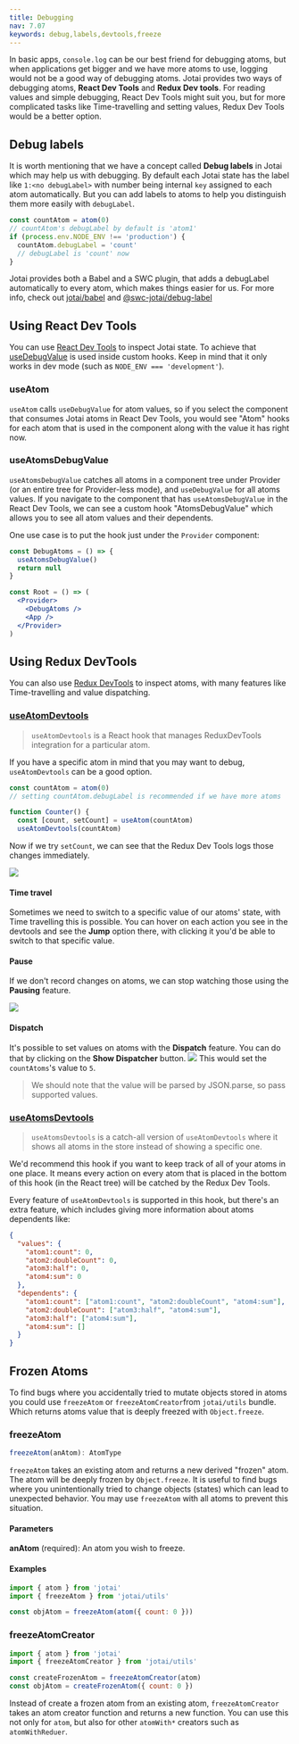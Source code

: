 ```yaml
---
title: Debugging
nav: 7.07
keywords: debug,labels,devtools,freeze
---
```


In basic apps, `console.log` can be our best friend for debugging atoms, but when applications get bigger and we have more atoms to use, logging would not be a good way of debugging atoms.
Jotai provides two ways of debugging atoms, **React Dev Tools** and **Redux Dev tools**. For reading values and simple debugging, React Dev Tools might suit you, but for more complicated tasks like Time-travelling and setting values, Redux Dev Tools would be a better option.

## Debug labels

It is worth mentioning that we have a concept called **Debug labels** in Jotai which may help us with debugging.
By default each Jotai state has the label like `1:<no debugLabel>` with number being internal `key` assigned to each atom automatically. But you can add labels to atoms to help you distinguish them more easily with `debugLabel`.

```js
const countAtom = atom(0)
// countAtom's debugLabel by default is 'atom1'
if (process.env.NODE_ENV !== 'production') {
  countAtom.debugLabel = 'count'
  // debugLabel is 'count' now
}
```

Jotai provides both a Babel and a SWC plugin, that adds a debugLabel automatically to every atom, which makes things easier for us. For more info, check out [jotai/babel](https://github.com/pmndrs/jotai/blob/main/docs/tools/babel.mdx#plugin-debug-label) and [@swc-jotai/debug-label](https://github.com/pmndrs/jotai/blob/main/docs/tools/swc.mdx)

## Using React Dev Tools

You can use [React Dev Tools](https://chrome.google.com/webstore/detail/react-developer-tools/fmkadmapgofadopljbjfkapdkoienihi)
to inspect Jotai state. To achieve that [useDebugValue](https://react.dev/reference/react/useDebugValue)
is used inside custom hooks. Keep in mind that it only works in dev mode
(such as `NODE_ENV === 'development'`).

### useAtom

`useAtom` calls `useDebugValue` for atom values, so if you select the component that consumes Jotai atoms in React Dev Tools, you would see "Atom" hooks for each atom that is used in the component along with the value it has right now.

### useAtomsDebugValue

`useAtomsDebugValue` catches all atoms in a component tree under Provider (or an entire tree for Provider-less mode), and `useDebugValue` for all atoms values.
If you navigate to the component that has `useAtomsDebugValue` in the React Dev Tools, we can see a custom hook "AtomsDebugValue" which allows you to see all atom values and their dependents.

One use case is to put the hook just under the `Provider` component:

```jsx
const DebugAtoms = () => {
  useAtomsDebugValue()
  return null
}

const Root = () => (
  <Provider>
    <DebugAtoms />
    <App />
  </Provider>
)
```

## Using Redux DevTools

You can also use [Redux DevTools](https://chrome.google.com/webstore/detail/redux-devtools/lmhkpmbekcpmknklioeibfkpmmfibljd)
to inspect atoms, with many features like Time-travelling and value dispatching.

### [useAtomDevtools](https://jotai.org/docs/api/devtools#use-atom-devtools)

> `useAtomDevtools` is a React hook that manages ReduxDevTools integration for a particular atom.

If you have a specific atom in mind that you may want to debug, `useAtomDevtools` can be a good option.

```js
const countAtom = atom(0)
// setting countAtom.debugLabel is recommended if we have more atoms

function Counter() {
  const [count, setCount] = useAtom(countAtom)
  useAtomDevtools(countAtom)
```

Now if we try `setCount`, we can see that the Redux Dev Tools logs those changes immediately.

![](https://cdn.discordapp.com/attachments/688751221464367186/930857764719329290/unknown.png)

#### Time travel

Sometimes we need to switch to a specific value of our atoms' state, with Time travelling this is possible.
You can hover on each action you see in the devtools and see the **Jump** option there, with clicking it you'd be able to switch to that specific value.

#### Pause

If we don't record changes on atoms, we can stop watching those using the **Pausing** feature.

![](https://cdn.discordapp.com/attachments/688751221464367186/930893033925378118/unknown.png)

#### Dispatch

It's possible to set values on atoms with the **Dispatch** feature. You can do that by clicking on the **Show Dispatcher** button.
![](https://cdn.discordapp.com/attachments/688751221464367186/930895694846361680/unknown.png)
This would set the `countAtoms`'s value to `5`.

> We should note that the value will be parsed by JSON.parse, so pass supported values.

### [useAtomsDevtools](../tools/devtools.mdx)

> `useAtomsDevtools` is a catch-all version of `useAtomDevtools` where it shows all atoms in the store instead of showing a specific one.

We'd recommend this hook if you want to keep track of all of your atoms in one place. It means every action on every atom that is placed in the bottom of this hook (in the React tree) will be catched by the Redux Dev Tools.

Every feature of `useAtomDevtools` is supported in this hook, but there's an extra feature, which includes giving more information about atoms dependents like:

```json
{
  "values": {
    "atom1:count": 0,
    "atom2:doubleCount": 0,
    "atom3:half": 0,
    "atom4:sum": 0
  },
  "dependents": {
    "atom1:count": ["atom1:count", "atom2:doubleCount", "atom4:sum"],
    "atom2:doubleCount": ["atom3:half", "atom4:sum"],
    "atom3:half": ["atom4:sum"],
    "atom4:sum": []
  }
}
```

## Frozen Atoms

To find bugs where you accidentally tried to mutate objects stored in atoms you
could use `freezeAtom` or `freezeAtomCreator`from `jotai/utils` bundle.
Which returns atoms value that is deeply freezed with `Object.freeze`.

### freezeAtom

```ts
freezeAtom(anAtom): AtomType
```

`freezeAtom` takes an existing atom and returns a new derived "frozen" atom.
The atom will be deeply frozen by `Object.freeze`.
It is useful to find bugs where you unintentionally tried
to change objects (states) which can lead to unexpected behavior.
You may use `freezeAtom` with all atoms to prevent this situation.

#### Parameters

**anAtom** (required): An atom you wish to freeze.

#### Examples

```js
import { atom } from 'jotai'
import { freezeAtom } from 'jotai/utils'

const objAtom = freezeAtom(atom({ count: 0 }))
```

### freezeAtomCreator

```js
import { atom } from 'jotai'
import { freezeAtomCreator } from 'jotai/utils'

const createFrozenAtom = freezeAtomCreator(atom)
const objAtom = createFrozenAtom({ count: 0 })
```

Instead of create a frozen atom from an existing atom,
`freezeAtomCreator` takes an atom creator function and returns a new function.
You can use this not only for `atom`, but also for other `atomWith*` creators such as `atomWithReduer`.
